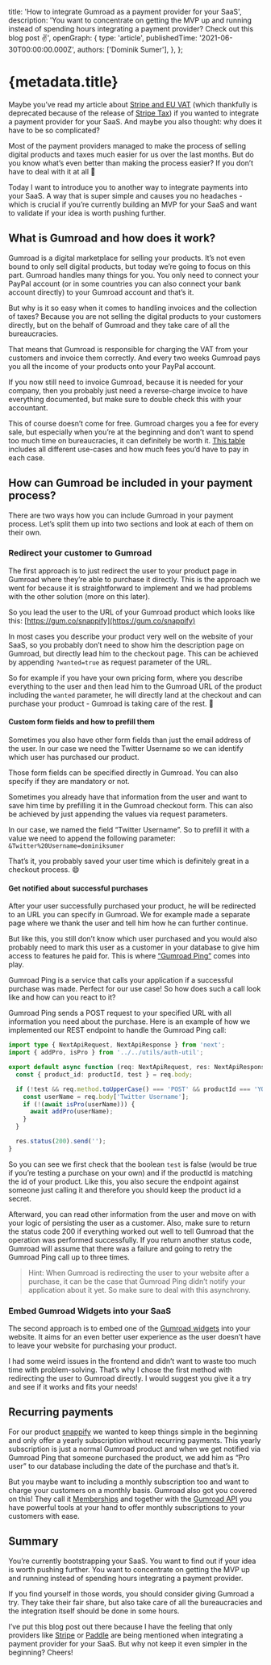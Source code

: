   title: 'How to integrate Gumroad as a payment provider for your SaaS',
  description:
    'You want to concentrate on getting the MVP up and running instead of spending hours integrating a payment provider? Check out this blog post ✌️',
  openGraph: {
    type: 'article',
    publishedTime: '2021-06-30T00:00:00.000Z',
    authors: ['Dominik Sumer'],
  },
};

# {metadata.title}

<BlogMetaInfo date={metadata.openGraph.publishedTime} />

<BlogCoverImage slug="how-to-integrate-gumroad-as-payment-provider-for-your-saas" />

Maybe you’ve read my article about [Stripe and EU VAT](https://dominik.sumer.dev/blog/stripe-checkout-eu-vat) (which thankfully is deprecated because of the release of [Stripe Tax](https://stripe.com/at/tax)) if you wanted to integrate a payment provider for your SaaS. And maybe you also thought: why does it have to be so complicated?

Most of the payment providers managed to make the process of selling digital products and taxes much easier for us over the last months. But do you know what’s even better than making the process easier? If you don’t have to deal with it at all 🙌

Today I want to introduce you to another way to integrate payments into your SaaS. A way that is super simple and causes you no headaches - which is crucial if you’re currently building an MVP for your SaaS and want to validate if your idea is worth pushing further.

## What is Gumroad and how does it work?

Gumroad is a digital marketplace for selling your products. It’s not even bound to only sell digital products, but today we’re going to focus on this part. Gumroad handles many things for you. You only need to connect your PayPal account (or in some countries you can also connect your bank account directly) to your Gumroad account and that’s it.

But why is it so easy when it comes to handling invoices and the collection of taxes? Because you are not selling the digital products to your customers directly, but on the behalf of Gumroad and they take care of all the bureaucracies.

That means that Gumroad is responsible for charging the VAT from your customers and invoice them correctly. And every two weeks Gumroad pays you all the income of your products onto your PayPal account.

If you now still need to invoice Gumroad, because it is needed for your company, then you probably just need a reverse-charge invoice to have everything documented, but make sure to double check this with your accountant.

This of course doesn’t come for free. Gumroad charges you a fee for every sale, but especially when you’re at the beginning and don’t want to spend too much time on bureaucracies, it can definitely be worth it. [This table](https://help.gumroad.com/article/66-gumroads-fees#TheAllInclusiveGumro) includes all different use-cases and how much fees you’d have to pay in each case.

## How can Gumroad be included in your payment process?

There are two ways how you can include Gumroad in your payment process. Let’s split them up into two sections and look at each of them on their own.

### Redirect your customer to Gumroad

The first approach is to just redirect the user to your product page in Gumroad where they’re able to purchase it directly. This is the approach we went for because it is straightforward to implement and we had problems with the other solution (more on this later).

So you lead the user to the URL of your Gumroad product which looks like this: [https://gum.co/snappify](https://gum.co/snappify)

In most cases you describe your product very well on the website of your SaaS, so you probably don’t need to show him the description page on Gumroad, but directly lead him to the checkout page. This can be achieved by appending `?wanted=true` as request parameter of the URL.

So for example if you have your own pricing form, where you describe everything to the user and then lead him to the Gumroad URL of the product including the `wanted` parameter, he will directly land at the checkout and can purchase your product - Gumroad is taking care of the rest. 🙌

#### Custom form fields and how to prefill them

Sometimes you also have other form fields than just the email address of the user. In our case we need the Twitter Username so we can identify which user has purchased our product.

Those form fields can be specified directly in Gumroad. You can also specify if they are mandatory or not.

Sometimes you already have that information from the user and want to save him time by prefilling it in the Gumroad checkout form. This can also be achieved by just appending the values via request parameters.

In our case, we named the field “Twitter Username”. So to prefill it with a value we need to append the following parameter: `&Twitter%20Username=dominiksumer`

That’s it, you probably saved your user time which is definitely great in a checkout process. 😄

#### Get notified about successful purchases

After your user successfully purchased your product, he will be redirected to an URL you can specify in Gumroad. We for example made a separate page where we thank the user and tell him how he can further continue.

But like this, you still don’t know which user purchased and you would also probably need to mark this user as a customer in your database to give him access to features he paid for. This is where [“Gumroad Ping”](https://gumroad.com/ping) comes into play.

Gumroad Ping is a service that calls your application if a successful purchase was made. Perfect for our use case! So how does such a call look like and how can you react to it?

Gumroad Ping sends a POST request to your specified URL with all information you need about the purchase. Here is an example of how we implemented our REST endpoint to handle the Gumroad Ping call:

```ts:gumroad-ping.ts
import type { NextApiRequest, NextApiResponse } from 'next';
import { addPro, isPro } from '../../utils/auth-util';

export default async function (req: NextApiRequest, res: NextApiResponse) {
  const { product_id: productId, test } = req.body;

  if (!test && req.method.toUpperCase() === 'POST' && productId === 'YOUR_PRODUCT_ID') {
    const userName = req.body['Twitter Username'];
    if (!(await isPro(userName))) {
      await addPro(userName);
    }
  }

  res.status(200).send('');
}
```

So you can see we first check that the boolean `test` is false (would be true if you’re testing a purchase on your own) and if the productId is matching the id of your product. Like this, you also secure the endpoint against someone just calling it and therefore you should keep the product id a secret.

Afterward, you can read other information from the user and move on with your logic of persisting the user as a customer. Also, make sure to return the status code 200 if everything worked out well to tell Gumroad that the operation was performed successfully. If you return another status code, Gumroad will assume that there was a failure and going to retry the Gumroad Ping call up to three times.

> Hint: When Gumroad is redirecting the user to your website after a purchase, it can be the case that Gumroad Ping didn’t notify your application about it yet. So make sure to deal with this asynchrony.

### Embed Gumroad Widgets into your SaaS

The second approach is to embed one of the [Gumroad widgets](https://gumroad.com/widgets) into your website. It aims for an even better user experience as the user doesn’t have to leave your website for purchasing your product.

I had some weird issues in the frontend and didn’t want to waste too much time with problem-solving. That’s why I chose the first method with redirecting the user to Gumroad directly. I would suggest you give it a try and see if it works and fits your needs!

## Recurring payments

For our product [snappify](https://snappify.com) we wanted to keep things simple in the beginning and only offer a yearly subscription without recurring payments. This yearly subscription is just a normal Gumroad product and when we get notified via Gumroad Ping that someone purchased the product, we add him as “Pro user” to our database including the date of the purchase and that’s it.

But you maybe want to including a monthly subscription too and want to charge your customers on a monthly basis. Gumroad also got you covered on this! They call it [Memberships](https://gumroad.com/gumroad/p/introducing-gumroad-memberships) and together with the [Gumroad API](https://gumroad.com/api) you have powerful tools at your hand to offer monthly subscriptions to your customers with ease.

## Summary

You’re currently bootstrapping your SaaS. You want to find out if your idea is worth pushing further. You want to concentrate on getting the MVP up and running instead of spending hours integrating a payment provider.

If you find yourself in those words, you should consider giving Gumroad a try. They take their fair share, but also take care of all the bureaucracies and the integration itself should be done in some hours.

I’ve put this blog post out there because I have the feeling that only providers like [Stripe](https://stripe.com/) or [Paddle](https://paddle.com/) are being mentioned when integrating a payment provider for your SaaS. But why not keep it even simpler in the beginning? Cheers!
